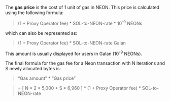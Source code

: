 The **gas price** is the cost of 1 unit of gas in NEON. This price is calculated using the following formula:

> (1 + Proxy Operator fee) \* SOL-to-NEON-rate \* 10<sup>-9</sup> NEONs

which can also be represented as:

> (1 + Proxy Operator fee) \* SOL-to-NEON-rate Galan

This amount is usually displayed for users in Galan (10<sup>-9</sup> NEONs).

The final formula for the gas fee for a Neon transaction with N iterations and S newly allocated bytes is:

> “Gas amount” \* “Gas price”

> = [ N \* 2 \* 5,000 + S \* 6,960 ] \* (1 + Proxy Operator fee) \* SOL-to-NEON-rate
